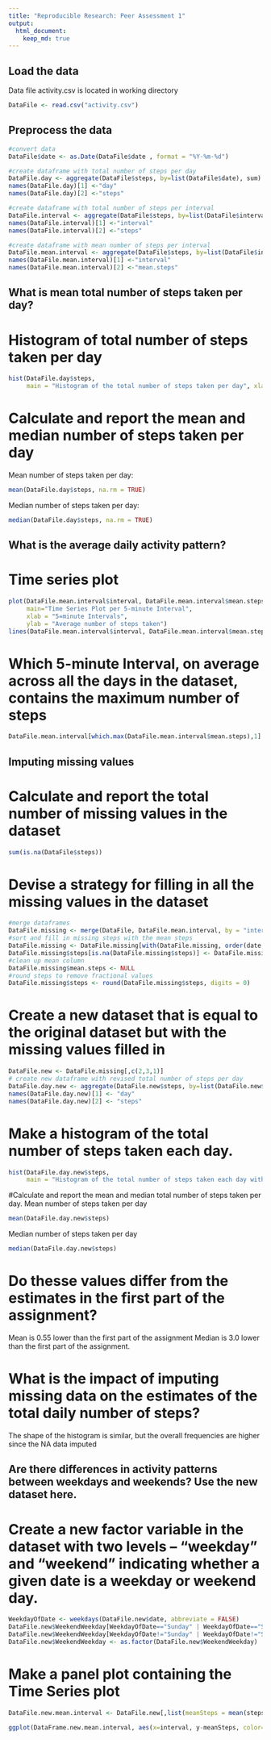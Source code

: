 ```yaml
---
title: "Reproducible Research: Peer Assessment 1"
output: 
  html_document:
    keep_md: true
---
```



## Load the data 

Data file activity.csv is located in working directory

```r
DataFile <- read.csv("activity.csv")

```
## Preprocess the data 

```r
#convert data
DataFile$date <- as.Date(DataFile$date , format = "%Y-%m-%d")

#create dataframe with total number of steps per day
DataFile.day <- aggregate(DataFile$steps, by=list(DataFile$date), sum)
names(DataFile.day)[1] <-"day"
names(DataFile.day)[2] <-"steps"

#create dataframe with total number of steps per interval
DataFile.interval <- aggregate(DataFile$steps, by=list(DataFile$interval), sum, na.rm=TRUE, na.action=NULL)
names(DataFile.interval)[1] <-"interval"
names(DataFile.interval)[2] <-"steps"

#create dataframe with mean number of steps per interval
DataFile.mean.interval <- aggregate(DataFile$steps, by=list(DataFile$interval), mean, na.rm=TRUE, na.action=NULL)
names(DataFile.mean.interval)[1] <-"interval"
names(DataFile.mean.interval)[2] <-"mean.steps"
```

## What is mean total number of steps taken per day?

# Histogram of total number of steps taken per day
```r
hist(DataFile.day$steps,
     main = "Histogram of the total number of steps taken per day", xlab = "Total number of steps taken per day")
```
# Calculate and report the mean and median number of steps taken per day
Mean number of steps taken per day:
```r
mean(DataFile.day$steps, na.rm = TRUE)
```
Median number of steps taken per day:
```r
median(DataFile.day$steps, na.rm = TRUE)
```

## What is the average daily activity pattern?

# Time series plot
```r
plot(DataFile.mean.interval$interval, DataFile.mean.interval$mean.steps, type="n",
     main="Time Series Plot per 5-minute Interval",
     xlab = "5=minute Intervals",
     ylab = "Average number of steps taken")
lines(DataFile.mean.interval$interval, DataFile.mean.interval$mean.steps, type="l")
```

# Which 5-minute Interval, on average across all the days in the dataset, contains the maximum number of steps
```r
DataFile.mean.interval[which.max(DataFile.mean.interval$mean.steps),1]
```

## Imputing missing values

# Calculate and report the total number of missing values in the dataset 
```r
sum(is.na(DataFile$steps))
```


# Devise a strategy for filling in all the missing values in the dataset
```r
#merge dataframes
DataFile.missing <- merge(DataFile, DataFile.mean.interval, by = "interval", sort=FALSE)
#sort and fill in missing steps with the mean steps
DataFile.missing <- DataFile.missing[with(DataFile.missing, order(date, interval)), ]
DataFile.missing$steps[is.na(DataFile.missing$steps)] <- DataFile.missing$mean.steps[is.na(DataFile.missing$steps)]
#clean up mean column
DataFile.missing$mean.steps <- NULL
#round steps to remove fractional values
DataFile.missing$steps <- round(DataFile.missing$steps, digits = 0)
```

# Create a new dataset that is equal to the original dataset but with the missing values filled in

```r
DataFile.new <- DataFile.missing[,c(2,3,1)]
# create new dataframe with revised total number of steps per day
DataFile.day.new <- aggregate(DataFile.new$steps, by=list(DataFile.new$date), sum)
names(DataFile.day.new)[1] <- "day"
names(DataFile.day.new)[2] <- "steps"
```

# Make a histogram of the total number of steps taken each day.
```r
hist(DataFile.day.new$steps,
     main = "Histogram of the total number of steps taken each day with missing data replaced", xlab = "Total number of steps taken each day")
```

#Calculate and report the mean and median total number of steps taken per day.
Mean number of steps taken per day
```r
mean(DataFile.day.new$steps)
```

Median number of steps taken per day
```r
median(DataFile.day.new$steps)
```
# Do thesse values differ from the estimates in the first part of the assignment?
Mean is 0.55 lower than the first part of the assignment
Median is 3.0 lower than the first part of the assignment.

# What is the impact of imputing missing data on the estimates of the total daily number of steps?

The shape of the histogram is similar, but the overall frequencies are higher since the NA data imputed

## Are there differences in activity patterns between weekdays and weekends? Use the new dataset here.

# Create a new factor variable in the dataset with two levels -- "weekday" and "weekend" indicating whether a given date is a weekday or weekend day.

```r
WeekdayOfDate <- weekdays(DataFile.new$date, abbreviate = FALSE)
DataFile.new$WeekendWeekday[WeekdayOfDate=="Sunday" | WeekdayOfDate=="Saturday"] <- "Weekend"
DataFile.new$WeekendWeekday[WeekdayOfDate!="Sunday" | WeekdayOfDate!="Saturday"] <= "Weekday"
DataFile.new$WeekendWeekday <- as.factor(DataFile.new$WeekendWeekday)
```

# Make a panel plot containing the Time Series plot 

```r
DataFile.new.mean.interval <- DataFile.new[,list(meanSteps = mean(steps, na.rm=TRUE)), list(dayType, interval)]

ggplot(DataFrame.new.mean.interval, aes(x=interval, y-meanSteps, color=dayType)) + geom_line() + facet_wrap(~ dayTime, nrow=2) + theme(legend.position="none")

```

